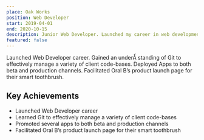 ```yaml
---
place: Oak Works
position: Web Developer
start: 2019-04-01
end: 2020-10-15
description: Junior Web Developer. Launched my career in web development at a small agency.
featured: false
---
```


Launched Web Developer career. Gained an underẨ standing of Git to effectively manage a variety of client code-bases. Deployed Apps to both beta and production channels. Facilitated Oral B’s product launch page for their smart toothbrush.

## Key Achievements

- Launched Web Developer career
- Learned Git to effectively manage a variety of client code-bases
- Promoted several apps to both beta and production channels
- Facilitated Oral B’s product launch page for their smart toothbrush
